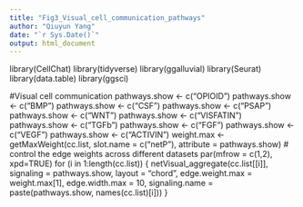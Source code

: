 ---
title: "Fig3_Visual_cell_communication_pathways"
author: "Qiuyun Yang"
date: "`r Sys.Date()`"
output: html_document
---

library(CellChat)
library(tidyverse)
library(ggalluvial)
library(Seurat)
library(data.table)
library(ggsci)

#Visual cell communication
pathways.show <- c("OPIOID") 
pathways.show <- c("BMP") 
pathways.show <- c("CSF") 
pathways.show <- c("PSAP") 
pathways.show <- c("WNT") 
pathways.show <- c("VISFATIN") 
pathways.show <- c("TGFb") 
pathways.show <- c("FGF") 
pathways.show <- c("VEGF") 
pathways.show <- c("ACTIVIN") 
weight.max <- getMaxWeight(cc.list, slot.name = c("netP"), attribute = pathways.show) # control the edge weights across different datasets
par(mfrow = c(1,2), xpd=TRUE)
for (i in 1:length(cc.list)) {
  netVisual_aggregate(cc.list[[i]], signaling = pathways.show, layout = "chord", edge.weight.max = weight.max[1], edge.width.max = 10, signaling.name = paste(pathways.show, names(cc.list)[i]))
}

